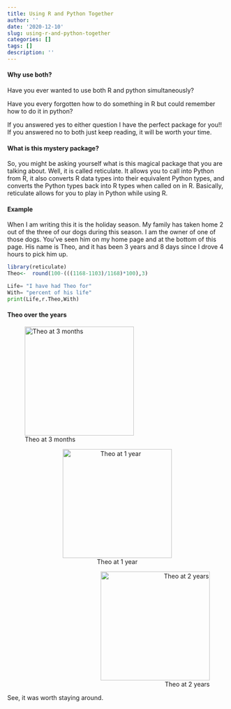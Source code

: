 ```yaml
---
title: Using R and Python Together
author: ''
date: '2020-12-10'
slug: using-r-and-python-together
categories: []
tags: []
description: ''
---
```


#### Why use both?

Have you ever wanted to use both R and python simultaneously?

Have you every forgotten how to do something in R but could remember how to do it in python?

If you answered yes to either question I have the perfect package for you!! If you answered no to both just keep reading, it will be worth your time.


#### What is this mystery package?

So, you might be asking yourself what is this magical package that you are talking about. Well, it is called reticulate. It allows you to call into Python from R, it also converts R data types into their equivalent Python types, and converts the Python types back into R types when called on in R. Basically, reticulate allows for you to play in Python while using R.


#### Example

When I am writing this it is the holiday season. My family has taken home 2 out of the three of our dogs during this season. I am the owner of one of those dogs. You've seen him on my home page and at the bottom of this page. His name is Theo, and it has been 3 years and 8 days since I drove 4 hours to pick him up.

```r
library(reticulate)
Theo<-  round(100-(((1168-1103)/1168)*100),3)
```

```python
Life= "I have had Theo for"
With= "percent of his life"
print(Life,r.Theo,With)
```

#### Theo over the years

<div style="text-align:left"> ![Theo at 3 months](/post/2020-12-10-using-r-and-python-together_files/IMG-1699.JPG){width=250px height=250px } </div>



<div style="text-align:center"> ![Theo at 1 year](/post/2020-12-10-using-r-and-python-together_files/IMG-0861.jpg){width=250px height=250px} </div>



<div style="text-align: right"> ![Theo at 2 years](/post/2020-12-10-using-r-and-python-together_files/C503B10A-3F91-4E9A-97D5-20E03A7CA94E.JPG){width=250px height=250px } </div>

See, it was worth staying around.

